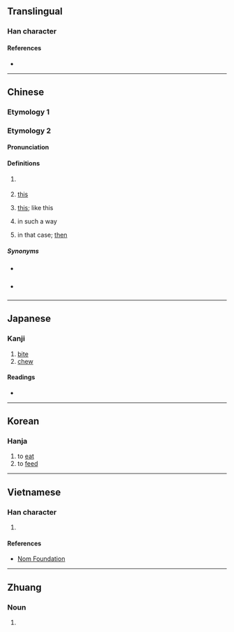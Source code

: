 {{character info}}
==Translingual==

===Han character===
{{Han char|rn=30|rad=口|as=12|sn=15|four=68040|canj=RMJK|ids=⿰口敢}}

====References====
* {{Han ref|kx=0208.190|dkj=04299|dj=0431.140|hdz=10679.100|uh=5649|ud=22089|bh=E4FC|bd=58620}}

----

==Chinese==
{{attention|zh|does Han etym "phonetic series" and Middle/Old Chinese data belong to the "variant of 啖" sense?}}

===Etymology 1===
{{zh-see|啖|v}}

===Etymology 2===
{{zh-forms|alt=咁}}

====Pronunciation====
{{zh-pron
|c=gam2
|mc=
|oc=
|cat=part,pron,a,adv,con
}}

====Definitions====
{{zh-hanzi}} {{lb|zh|Cantonese}}

# {{non-gloss definition|attached to form adverbs}}
#: {{zh-x|佢 慢慢{maan6-2} 噉 行。|He/she walks slow'''ly'''.|C}}
# [[this]]
#: {{zh-x|噉 唔 得 㗎！|'''This''' will not work! / '''This''' will not do!|C}}
# [[this]]; like this
#: {{zh-x|佢 係 一 個 噉 嘅 人。|He/she is '''this''' kind of person. ''(lit."He/she is a '''this sort''' of person.")''|C}}
#: {{zh-x|噉 就 完 咗 喇！|Is that all!? / It's over just like that? ''(lit. "It ends just '''like that'''!?")''|C}}
# in such a way
#: {{zh-x|將 朱古{gu2-1}力{lik6-1} 當{dong3} 飯 噉 食|to eat chocolate '''as if''' it was a meal|C}}
# in that case; [[then]]
#: {{zh-x|噉 我 返去 先 啦。|I'll be leaving first '''then'''.|C}}

=====Synonyms=====
* {{q|Mandarin}} {{zh-l|那}}
* {{q|Mandarin}} {{zh-l|地|tr=de}}

----

==Japanese==

===Kanji===
{{ja-kanji|grade=|rs=口12}}

# [[bite]]
# [[chew]]

====Readings====
* {{ja-readings|on=[[たん]] (tan), [[だん]] (dan)|kun=[[くらう]] (kurau), [[くらわす]] (kurawasu)}}

----

==Korean==

===Hanja===
{{ko-hanja|hangeul=담|rv=dam|mr=tam}}

# to [[eat]]
# to [[feed]]

----

==Vietnamese==

===Han character===
{{vi-readings|reading=đạm, dám, hám, ngoảm|rs=口12}}

# {{rfdef|vi|sort=口12}}

====References====
* [http://nomfoundation.org/common/nom_details.php?codepoint=5649 Nom Foundation]

----

==Zhuang==

===Noun===
{{za-head|noun}}

# {{za-sawndip form of|gemj||cheek (of face)}}